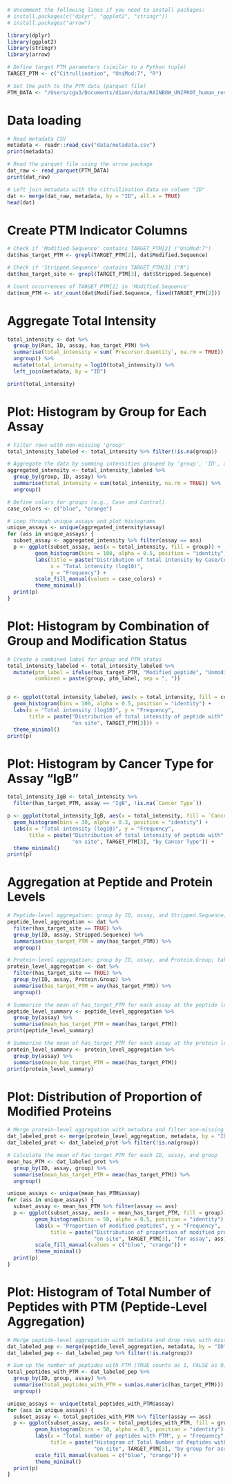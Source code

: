 ```r
# Uncomment the following lines if you need to install packages:
# install.packages(c("dplyr", "ggplot2", "stringr"))
# install.packages("arrow")

library(dplyr)
library(ggplot2)
library(stringr)
library(arrow)
```


```r
# Define target PTM parameters (similar to a Python tuple)
TARGET_PTM <- c("Citrullination", "UniMod:7", "R")

# Set the path to the PTM data (parquet file)
PTM_DATA <- "/Users/cgu3/Documents/diann/data/RAINBOW_UNIPROT_human_revi_2024_12_19_ProteinAG_citrullination_report-lib.parquet"

```


# Data loading
```r
# Read metadata CSV
metadata <- readr::read_csv("data/metadata.csv")
print(metadata)

# Read the parquet file using the arrow package
dat_raw <- read_parquet(PTM_DATA)
print(dat_raw)

# Left join metadata with the citrullination data on column "ID"
dat <- merge(dat_raw, metadata, by = "ID", all.x = TRUE)
head(dat)
```


# Create PTM Indicator Columns
```r
# Check if 'Modified.Sequence' contains TARGET_PTM[2] ("UniMod:7")
dat$has_target_PTM <- grepl(TARGET_PTM[2], dat$Modified.Sequence)

# Check if 'Stripped.Sequence' contains TARGET_PTM[3] ("R")
dat$has_target_site <- grepl(TARGET_PTM[3], dat$Stripped.Sequence)

# Count occurrences of TARGET_PTM[2] in 'Modified.Sequence'
dat$num_PTM <- str_count(dat$Modified.Sequence, fixed(TARGET_PTM[2]))

```


# Aggregate Total Intensity

```r
total_intensity <- dat %>%
  group_by(Run, ID, assay, has_target_PTM) %>%
  summarise(total_intensity = sum(`Precursor.Quantity`, na.rm = TRUE)) %>%
  ungroup() %>%
  mutate(total_intensity = log10(total_intensity)) %>%
  left_join(metadata, by = "ID")

print(total_intensity)

```

# Plot: Histogram by Group for Each Assay
```r
# Filter rows with non-missing 'group'
total_intensity_labeled <- total_intensity %>% filter(!is.na(group))

# Aggregate the data by summing intensities grouped by 'group', 'ID', and 'assay'
aggregated_intensity <- total_intensity_labeled %>%
  group_by(group, ID, assay) %>%
  summarise(total_intensity = sum(total_intensity, na.rm = TRUE)) %>%
  ungroup()

# Define colors for groups (e.g., Case and Control)
case_colors <- c("blue", "orange")

# Loop through unique assays and plot histograms
unique_assays <- unique(aggregated_intensity$assay)
for (ass in unique_assays) {
  subset_assay <- aggregated_intensity %>% filter(assay == ass)
  p <- ggplot(subset_assay, aes(x = total_intensity, fill = group)) +
         geom_histogram(bins = 100, alpha = 0.5, position = "identity") +
         labs(title = paste("Distribution of total intensity by Case/Control for assay", ass),
              x = "Total intensity (log10)",
              y = "Frequency") +
         scale_fill_manual(values = case_colors) +
         theme_minimal()
  print(p)
}

```

# Plot: Histogram by Combination of Group and Modification Status
```r
# Create a combined label for group and PTM status
total_intensity_labeled <- total_intensity_labeled %>%
  mutate(ptm_label = ifelse(has_target_PTM, "Modified peptide", "Unmodified peptide"),
         combined = paste(group, ptm_label, sep = ", "))


p <- ggplot(total_intensity_labeled, aes(x = total_intensity, fill = combined)) +
  geom_histogram(bins = 100, alpha = 0.5, position = "identity") +
  labs(x = "Total intensity (log10)", y = "Frequency",
       title = paste("Distribution of total intensity of peptide with", TARGET_PTM[1],
                     "on site", TARGET_PTM[3])) +
  theme_minimal()
print(p)

```

# Plot: Histogram by Cancer Type for Assay "IgB"
```r
total_intensity_IgB <- total_intensity %>%
  filter(has_target_PTM, assay == "IgB", !is.na(`Cancer Type`))

p <- ggplot(total_intensity_IgB, aes(x = total_intensity, fill = `Cancer Type`)) +
  geom_histogram(bins = 30, alpha = 0.3, position = "identity") +
  labs(x = "Total intensity (log10)", y = "Frequency",
       title = paste("Distribution of total intensity of peptide with", TARGET_PTM[1],
                     "on site", TARGET_PTM[3], "by Cancer Type")) +
  theme_minimal()
print(p)

```
# Aggregation at Peptide and Protein Levels
```r
# Peptide-level aggregation: group by ID, assay, and Stripped.Sequence; take any TRUE for has_target_PTM
peptide_level_aggregation <- dat %>%
  filter(has_target_site == TRUE) %>%
  group_by(ID, assay, Stripped.Sequence) %>%
  summarise(has_target_PTM = any(has_target_PTM)) %>%
  ungroup()

# Protein-level aggregation: group by ID, assay, and Protein.Group; take any TRUE for has_target_PTM
protein_level_aggregation <- dat %>%
  filter(has_target_site == TRUE) %>%
  group_by(ID, assay, Protein.Group) %>%
  summarise(has_target_PTM = any(has_target_PTM)) %>%
  ungroup()

# Summarise the mean of has_target_PTM for each assay at the peptide level
peptide_level_summary <- peptide_level_aggregation %>%
  group_by(assay) %>%
  summarise(mean_has_target_PTM = mean(has_target_PTM))
print(peptide_level_summary)

# Summarise the mean of has_target_PTM for each assay at the protein level
protein_level_summary <- protein_level_aggregation %>%
  group_by(assay) %>%
  summarise(mean_has_target_PTM = mean(has_target_PTM))
print(protein_level_summary)

```

# Plot: Distribution of Proportion of Modified Proteins

```r
# Merge protein-level aggregation with metadata and filter non-missing group values
dat_labeled_prot <- merge(protein_level_aggregation, metadata, by = "ID")
dat_labeled_prot <- dat_labeled_prot %>% filter(!is.na(group))

# Calculate the mean of has_target_PTM for each ID, assay, and group
mean_has_PTM <- dat_labeled_prot %>%
  group_by(ID, assay, group) %>%
  summarise(mean_has_target_PTM = mean(has_target_PTM)) %>%
  ungroup()

unique_assays <- unique(mean_has_PTM$assay)
for (ass in unique_assays) {
  subset_assay <- mean_has_PTM %>% filter(assay == ass)
  p <- ggplot(subset_assay, aes(x = mean_has_target_PTM, fill = group)) +
         geom_histogram(bins = 50, alpha = 0.5, position = "identity") +
         labs(x = "Proportion of modified peptides", y = "Frequency",
              title = paste("Distribution of proportion of modified protein with", TARGET_PTM[1],
                            "on site", TARGET_PTM[3], "for assay", ass)) +
         scale_fill_manual(values = c("blue", "orange")) +
         theme_minimal()
  print(p)
}

```

# Plot: Histogram of Total Number of Peptides with PTM (Peptide-Level Aggregation)
```r
# Merge peptide-level aggregation with metadata and drop rows with missing group values
dat_labeled_pep <- merge(peptide_level_aggregation, metadata, by = "ID")
dat_labeled_pep <- dat_labeled_pep %>% filter(!is.na(group))

# Sum up the number of peptides with PTM (TRUE counts as 1, FALSE as 0) for each ID, group, and assay
total_peptides_with_PTM <- dat_labeled_pep %>%
  group_by(ID, group, assay) %>%
  summarise(total_peptides_with_PTM = sum(as.numeric(has_target_PTM))) %>%
  ungroup()

unique_assays <- unique(total_peptides_with_PTM$assay)
for (ass in unique_assays) {
  subset_assay <- total_peptides_with_PTM %>% filter(assay == ass)
  p <- ggplot(subset_assay, aes(x = total_peptides_with_PTM, fill = group)) +
         geom_histogram(bins = 50, alpha = 0.5, position = "identity") +
         labs(x = "Total number of peptides with PTM", y = "Frequency",
              title = paste("Histogram of Total Number of Peptides with", TARGET_PTM[1],
                            "on site", TARGET_PTM[3], "by group for assay", ass)) +
         scale_fill_manual(values = c("blue", "orange")) +
         theme_minimal()
  print(p)
}

```

